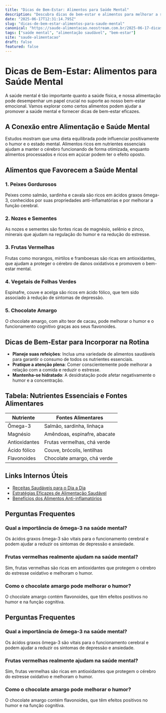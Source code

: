 ```yaml
---
title: "Dicas de Bem-Estar: Alimentos para Saúde Mental"
description: "Descubra dicas de bem-estar e alimentos para melhorar a saúde mental e promover equilíbrio emocional."
date: "2025-06-17T12:31:14.795Z"
slug: "dicas-de-bem-estar-alimentos-para-saude-mental"
canonical: "https://saude-alimentacao.neostream.com.br/2025-06-17-dicas-de-bem-estar-alimentos-para-saude-mental"
tags: ["saúde mental", "alimentação saudável", "bem-estar"]
site: "saude-alimentacao"
draft: false
featured: false
---
```


# Dicas de Bem-Estar: Alimentos para Saúde Mental

A saúde mental é tão importante quanto a saúde física, e nossa alimentação pode desempenhar um papel crucial no suporte ao nosso bem-estar emocional. Vamos explorar como certos alimentos podem ajudar a promover a saúde mental e fornecer dicas de bem-estar eficazes.

## A Conexão entre Alimentação e Saúde Mental

Estudos mostram que uma dieta equilibrada pode influenciar positivamente o humor e o estado mental. Alimentos ricos em nutrientes essenciais ajudam a manter o cérebro funcionando de forma otimizada, enquanto alimentos processados e ricos em açúcar podem ter o efeito oposto.

## Alimentos que Favorecem a Saúde Mental

### 1. Peixes Gordurosos

Peixes como salmão, sardinha e cavala são ricos em ácidos graxos ômega-3, conhecidos por suas propriedades anti-inflamatórias e por melhorar a função cerebral.

### 2. Nozes e Sementes

As nozes e sementes são fontes ricas de magnésio, selênio e zinco, minerais que ajudam na regulação do humor e na redução do estresse.

### 3. Frutas Vermelhas

Frutas como morangos, mirtilos e framboesas são ricas em antioxidantes, que ajudam a proteger o cérebro de danos oxidativos e promovem o bem-estar mental.

### 4. Vegetais de Folhas Verdes

Espinafre, couve e acelga são ricos em ácido fólico, que tem sido associado à redução de sintomas de depressão.

### 5. Chocolate Amargo

O chocolate amargo, com alto teor de cacau, pode melhorar o humor e o funcionamento cognitivo graças aos seus flavonoides.

## Dicas de Bem-Estar para Incorporar na Rotina

- **Planeje suas refeições**: Inclua uma variedade de alimentos saudáveis para garantir o consumo de todos os nutrientes essenciais.
- **Pratique a atenção plena**: Comer conscientemente pode melhorar a relação com a comida e reduzir o estresse.
- **Mantenha-se hidratado**: A desidratação pode afetar negativamente o humor e a concentração.

## Tabela: Nutrientes Essenciais e Fontes Alimentares

| Nutriente     | Fontes Alimentares                    |
|---------------|---------------------------------------|
| Ômega-3       | Salmão, sardinha, linhaça             |
| Magnésio      | Amêndoas, espinafre, abacate         |
| Antioxidantes | Frutas vermelhas, chá verde          |
| Ácido fólico  | Couve, brócolis, lentilhas           |
| Flavonoides   | Chocolate amargo, chá verde          |

## Links Internos Úteis

- [Receitas Saudáveis para o Dia a Dia](/2025-06-17-receitas-saudaveis-para-o-dia-a-dia)
- [Estratégias Eficazes de Alimentação Saudável](/2025-06-17-estrategias-eficazes-de-alimentacao-saudavel)
- [Benefícios dos Alimentos Anti-inflamatórios](/2025-06-17-beneficios-dos-alimentos-anti-inflamatorios)

## Perguntas Frequentes

### Qual a importância de ômega-3 na saúde mental?
Os ácidos graxos ômega-3 são vitais para o funcionamento cerebral e podem ajudar a reduzir os sintomas de depressão e ansiedade.

### Frutas vermelhas realmente ajudam na saúde mental?
Sim, frutas vermelhas são ricas em antioxidantes que protegem o cérebro do estresse oxidativo e melhoram o humor.

### Como o chocolate amargo pode melhorar o humor?
O chocolate amargo contém flavonoides, que têm efeitos positivos no humor e na função cognitiva.

## Perguntas Frequentes

### Qual a importância de ômega-3 na saúde mental?
Os ácidos graxos ômega-3 são vitais para o funcionamento cerebral e podem ajudar a reduzir os sintomas de depressão e ansiedade.

### Frutas vermelhas realmente ajudam na saúde mental?
Sim, frutas vermelhas são ricas em antioxidantes que protegem o cérebro do estresse oxidativo e melhoram o humor.

### Como o chocolate amargo pode melhorar o humor?
O chocolate amargo contém flavonoides, que têm efeitos positivos no humor e na função cognitiva.